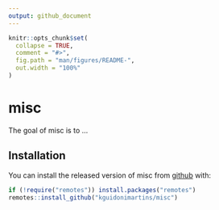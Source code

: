 ```yaml
---
output: github_document
---
```


<!-- README.md is generated from README.Rmd. Please edit that file -->

```r
knitr::opts_chunk$set(
  collapse = TRUE,
  comment = "#>",
  fig.path = "man/figures/README-",
  out.width = "100%"
)
```

# misc

<!-- badges: start -->
<!-- badges: end -->

The goal of misc is to ...

## Installation

You can install the released version of misc from [github](https://github.com/kguidonimartins/misc) with:

``` r
if (!require("remotes")) install.packages("remotes")
remotes::install_github("kguidonimartins/misc")
```
